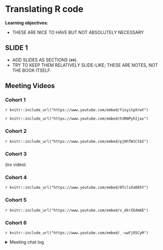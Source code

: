# Translating R code

**Learning objectives:**

- THESE ARE NICE TO HAVE BUT NOT ABSOLUTELY NECESSARY

## SLIDE 1

- ADD SLIDES AS SECTIONS (`##`).
- TRY TO KEEP THEM RELATIVELY SLIDE-LIKE; THESE ARE NOTES, NOT THE BOOK ITSELF.

## Meeting Videos

### Cohort 1

`r knitr::include_url("https://www.youtube.com/embed/fixyitpXrwY")`

`r knitr::include_url("https://www.youtube.com/embed/h3RNPyhIjas")`

### Cohort 2

`r knitr::include_url("https://www.youtube.com/embed/pj0hTW1CtbI")`

### Cohort 3

(no video)

### Cohort 4

`r knitr::include_url("https://www.youtube.com/embed/0TclsXa085Y")`

### Cohort 5

`r knitr::include_url("https://www.youtube.com/embed/v_dkrIEdmKE")`

### Cohort 6

`r knitr::include_url("https://www.youtube.com/embed/_-uwFjO5CyM")`

<details>
<summary> Meeting chat log </summary>

```
00:30:16	Arthur Shaw:	https://www.w3schools.com/html/html_entities.asp
00:32:29	Arthur Shaw:	Beta symbol in HTML: &Beta;
00:56:55	Arthur Shaw:	https://dbplyr.tidyverse.org/articles/translation-function.html
00:57:48	Arthur Shaw:	https://dtplyr.tidyverse.org/index.html
00:58:43	Arthur Shaw:	https://dtplyr.tidyverse.org/articles/translation.html
```
</details>
